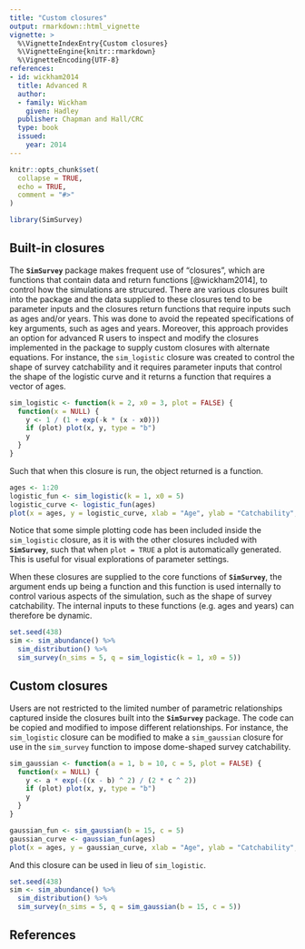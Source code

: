 ```yaml
---
title: "Custom closures"
output: rmarkdown::html_vignette
vignette: >
  %\VignetteIndexEntry{Custom closures}
  %\VignetteEngine{knitr::rmarkdown}
  %\VignetteEncoding{UTF-8}
references:
- id: wickham2014
  title: Advanced R
  author:
  - family: Wickham
    given: Hadley
  publisher: Chapman and Hall/CRC
  type: book
  issued:
    year: 2014
---
```


```r
knitr::opts_chunk$set(
  collapse = TRUE,
  echo = TRUE,
  comment = "#>"
)
```

```r
library(SimSurvey)
```


## Built-in closures

The **`SimSurvey`** package makes frequent use of "closures", which are functions that contain data and return functions [@wickham2014], to control how the simulations are strucured. There are various closures built into the package and the data supplied to these closures tend to be parameter inputs and the closures return functions that require inputs such as ages and/or years. This was done to avoid the repeated specifications of key arguments, such as ages and years. Moreover, this approach provides an option for advanced R users to inspect and modify the closures implemented in the package to supply custom closures with alternate equations. For instance, the `sim_logistic` closure was created to control the shape of survey catchability and it requires parameter inputs that control the shape of the logistic curve and it returns a function that requires a vector of ages.

```r

sim_logistic <- function(k = 2, x0 = 3, plot = FALSE) {
  function(x = NULL) {
    y <- 1 / (1 + exp(-k * (x - x0)))
    if (plot) plot(x, y, type = "b")
    y
  }
}

```

Such that when this closure is run, the object returned is a function.

```r
ages <- 1:20
logistic_fun <- sim_logistic(k = 1, x0 = 5)
logistic_curve <- logistic_fun(ages)
plot(x = ages, y = logistic_curve, xlab = "Age", ylab = "Catchability", type = "l")
```

Notice that some simple plotting code has been included inside the `sim_logistic` closure, as it is with the other closures included with **`SimSurvey`**, such that when `plot = TRUE` a plot is automatically generated. This is useful for visual explorations of parameter settings.

When these closures are supplied to the core functions of **`SimSurvey`**, the argument ends up being a function and this function is used internally to control various aspects of the simulation, such as the shape of survey catchability. The internal inputs to these functions (e.g. ages and years) can therefore be dynamic.

```r

set.seed(438)
sim <- sim_abundance() %>% 
  sim_distribution() %>% 
  sim_survey(n_sims = 5, q = sim_logistic(k = 1, x0 = 5))

```



## Custom closures

Users are not restricted to the limited number of parametric relationships captured inside the closures built into the **`SimSurvey`** package. The code can be copied and modified to impose different relationships. For instance, the `sim_logistic` closure can be modified to make a `sim_gaussian` closure for use in the `sim_survey` function to impose dome-shaped survey catchability.


```r

sim_gaussian <- function(a = 1, b = 10, c = 5, plot = FALSE) {
  function(x = NULL) {
    y <- a * exp(-((x - b) ^ 2) / (2 * c ^ 2))
    if (plot) plot(x, y, type = "b")
    y
  }
}

gaussian_fun <- sim_gaussian(b = 15, c = 5)
gaussian_curve <- gaussian_fun(ages)
plot(x = ages, y = gaussian_curve, xlab = "Age", ylab = "Catchability", type = "l")

```


And this closure can be used in lieu of `sim_logistic`.

```r

set.seed(438)
sim <- sim_abundance() %>% 
  sim_distribution() %>% 
  sim_survey(n_sims = 5, q = sim_gaussian(b = 15, c = 5))

```

## References



